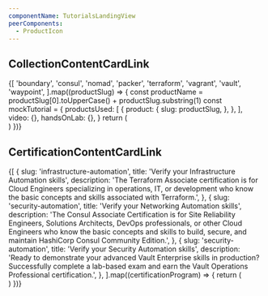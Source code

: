 ---
componentName: TutorialsLandingView
peerComponents:
  - ProductIcon
---

## CollectionContentCardLink

<div style={{ display: 'flex', flexWrap: 'wrap', gap: 24 }}>
	{[
		'boundary',
		'consul',
		'nomad',
		'packer',
		'terraform',
		'vagrant',
		'vault',
		'waypoint',
	].map((productSlug) => {
		const productName = productSlug[0].toUpperCase() + productSlug.substring(1)
		const mockTutorial = {
			productsUsed: [
				{
					product: {
						slug: productSlug,
					},
				},
			],
			video: {},
			handsOnLab: {},
		}
		return (
			<div style={{ width: 399 }}>
				<TutorialsLandingView.CollectionContentCardLink
					collection={{
						name: `${productName} collection title`,
						description:
							'Brief description to give the user enough context to move forward with confidence. Max Character count of 130.',
						slug: `${productSlug}/get-started`,
						tutorials: new Array(8).fill(mockTutorial),
					}}
				/>
			</div>
		)
	})}
</div>

## CertificationContentCardLink

<div style={{ display: 'flex', flexWrap: 'wrap', gap: 24 }}>
	{[
		{
			slug: 'infrastructure-automation',
			title: 'Verify your Infrastructure Automation skills',
			description:
				'The Terraform Associate certification is for Cloud Engineers specializing in operations, IT, or development who know the basic concepts and skills associated with Terraform.',
		},
		{
			slug: 'security-automation',
			title: 'Verify your Networking Automation skills',
			description:
				'The Consul Associate Certification is for Site Reliability Engineers, Solutions Architects, DevOps professionals, or other Cloud Engineers who know the basic concepts and skills to build, secure, and maintain HashiCorp Consul Community Edition.',
		},
		{
			slug: 'security-automation',
			title: 'Verify your Security Automation skills',
			description:
				'Ready to demonstrate your advanced Vault Enterprise skills in production? Successfully complete a lab-based exam and earn the Vault Operations Professional certification.',
		},
	].map((certificationProgram) => {
		return (
			<div style={{ width: 399 }}>
				<TutorialsLandingView.CertificationContentCardLink
					certification={certificationProgram}
				/>
			</div>
		)
	})}
</div>
